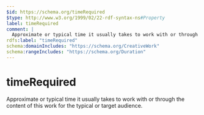 ```yaml
---
$id: https://schema.org/timeRequired
$type: http://www.w3.org/1999/02/22-rdf-syntax-ns#Property
label: timeRequired
comment: |
  Approximate or typical time it usually takes to work with or through the content of this work for the typical or target audience.
rdfs:label: "timeRequired"
schema:domainIncludes: "https://schema.org/CreativeWork"
schema:rangeIncludes: "https://schema.org/Duration"
---
```


# timeRequired

Approximate or typical time it usually takes to work with or through the content of this work for the typical or target audience.

